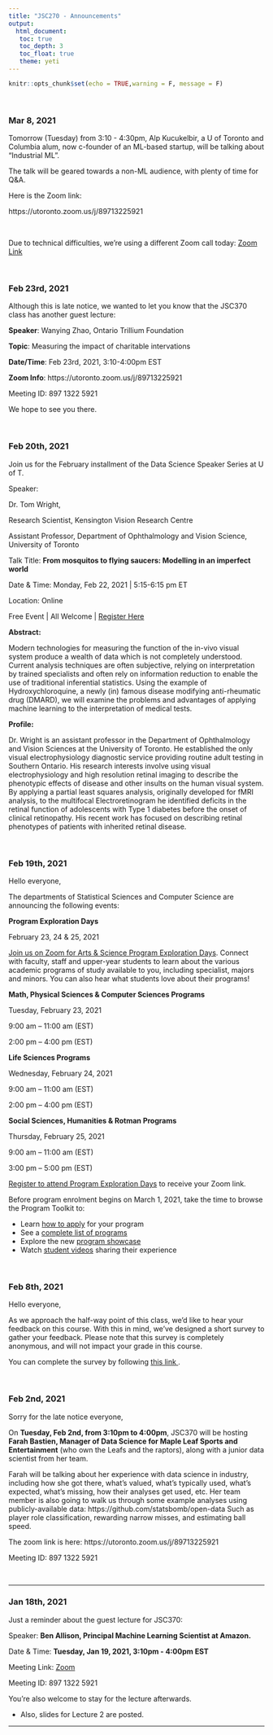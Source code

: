```yaml
---
title: "JSC270 - Announcements"
output: 
  html_document:
   toc: true
   toc_depth: 3
   toc_float: true
   theme: yeti
---
```


```r
knitr::opts_chunk$set(echo = TRUE,warning = F, message = F)
```

</br>

### __Mar 8, 2021__

Tomorrow (Tuesday) from 3:10 - 4:30pm, Alp Kucukelbir, a U of Toronto and Columbia alum, now c-founder of an ML-based startup, will be talking about "Industrial ML".

The talk will be geared towards a non-ML audience, with plenty of time for Q&A.


Here is the Zoom link:


https://utoronto.zoom.us/j/89713225921

<br>

Due to technical difficulties, we're using a different Zoom call today: <a href='https://vectorinstitute.zoom.us/j/98405655848?pwd=VENrVDhVQWdqbDgvZS9LamMxTy9BZz09
'>Zoom Link</a> 

<br>

### __Feb 23rd, 2021__

Although this is late notice, we wanted to let you know that the JSC370 class has another guest lecture:

__Speaker__: Wanying Zhao, Ontario Trillium Foundation

__Topic__: Measuring the impact of charitable intervations

__Date/Time__: Feb 23rd, 2021, 3:10-4:00pm EST

__Zoom Info__: https://utoronto.zoom.us/j/89713225921

Meeting ID: 897 1322 5921

We hope to see you there.

<br>

### __Feb 20th, 2021__

Join us for the February installment of the Data Science Speaker Series at U of T.
 
Speaker:

Dr. Tom Wright,

Research Scientist, Kensington Vision Research Centre

Assistant Professor, Department of Ophthalmology and Vision Science, University of Toronto
 
Talk Title: __From mosquitos to flying saucers: Modelling in an imperfect world__
 
Date & Time: Monday, Feb 22, 2021 | 5:15-6:15 pm ET
 
Location: Online
 
Free Event | All Welcome | [Register Here](https://canssiontario.utoronto.ca/event/dsss_tom-wright/)
 
__Abstract:__

Modern technologies for measuring the function of the in-vivo visual system produce a wealth of data which is not completely understood. Current analysis techniques are often subjective, relying on interpretation by trained specialists and often rely on information reduction to enable the use of traditional inferential statistics. Using the example of Hydroxychloroquine, a newly (in) famous disease modifying anti-rheumatic drug (DMARD), we will examine the problems and advantages of applying machine learning to the interpretation of medical tests.
 
__Profile:__

Dr. Wright is an assistant professor in the Department of Ophthalmology and Vision Sciences at the University of Toronto. He established the only visual electrophysiology diagnostic service providing routine adult testing in Southern Ontario. His research interests involve using visual electrophysiology and high resolution retinal imaging to describe the phenotypic effects of disease and other insults on the human visual system. By applying a partial least squares analysis, originally developed for fMRI analysis, to the multifocal Electroretinogram he identified deficits in the retinal function of adolescents with Type 1 diabetes before the onset of clinical retinopathy. His recent work has focused on describing retinal phenotypes of patients with inherited retinal disease.

</br>

### __Feb 19th, 2021__

Hello everyone,

The departments of Statistical Sciences and Computer Science are announcing the following events:

__Program Exploration Days__

February 23, 24 & 25, 2021
 
[Join us on Zoom for Arts & Science Program Exploration Days](https://sidneysmithcommons.artsci.utoronto.ca/program/program-exploration-days/). Connect with faculty, staff and upper-year students to learn about the various academic programs of study available to you, including specialist, majors and minors. You can also hear what students love about their programs!
 
__Math, Physical Sciences & Computer Sciences Programs__

Tuesday, February 23, 2021

9:00 am – 11:00 am (EST)

2:00 pm – 4:00 pm (EST)

__Life Sciences Programs__

Wednesday, February 24, 2021

9:00 am – 11:00 am (EST)

2:00 pm – 4:00 pm (EST)
 
__Social Sciences, Humanities & Rotman Programs__

Thursday, February 25, 2021

9:00 am – 11:00 am (EST) 

3:00 pm – 5:00 pm (EST)
  
[Register to attend Program Exploration Days](https://sidneysmithcommons.artsci.utoronto.ca/program/program-exploration-days/) to receive your Zoom link.
 
Before program enrolment begins on March 1, 2021, take the time to browse the Program Toolkit to:

- Learn [how to apply](https://sidneysmithcommons.artsci.utoronto.ca/program/apply-for-programs/) for your program
- See a [complete list of programs](https://sidneysmithcommons.artsci.utoronto.ca/program/list-of-programs/)
- Explore the new [program showcase](https://sidneysmithcommons.artsci.utoronto.ca/program/program-showcase/)
- Watch [student videos](https://artsci-programs.capsule.video/) sharing their experience


</br>

### __Feb 8th, 2021__

Hello everyone,

As we approach the half-way point of this class, we'd like to hear your feedback on this course. With this in mind, we've designed a short survey to gather your feedback. Please note that this survey is completely anonymous, and will not impact your grade in this course.

You can complete the survey by following  <a href="https://forms.gle/wYGYuSaCgNDbQgBv8" target="_blank"> this link </a>.

</br>

### __Feb 2nd, 2021__

Sorry for the late notice everyone,

On __Tuesday, Feb 2nd, from 3:10pm to 4:00pm__, JSC370 will be hosting __Farah Bastien, Manager of Data Science for Maple Leaf Sports and Entertainment__ (who own the Leafs and the raptors), along with a junior data scientist from her team.

Farah will be talking about her experience with data science in industry, including how she got there, what's valued, what's typically used, what's expected, what's missing, how their analyses get used, etc.  Her team member is also going to walk us through some example analyses using publicly-available data:
https://github.com/statsbomb/open-data
Such as player role classification, rewarding narrow misses, and estimating ball speed.

The zoom link is here:
https://utoronto.zoom.us/j/89713225921

Meeting ID: 897 1322 5921

<br>

******


### __Jan 18th, 2021__

Just a reminder about the guest lecture for JSC370:

Speaker: __Ben Allison, Principal Machine Learning Scientist at Amazon.__

Date & Time: __Tuesday, Jan 19, 2021, 3:10pm - 4:00pm EST__

Meeting Link: <a href = "https://utoronto.zoom.us/j/89713225921" target = "_blank">Zoom</a> 

Meeting ID: 897 1322 5921

You're also welcome to stay for the lecture afterwards.

- Also, slides for Lecture 2 are posted.


******

